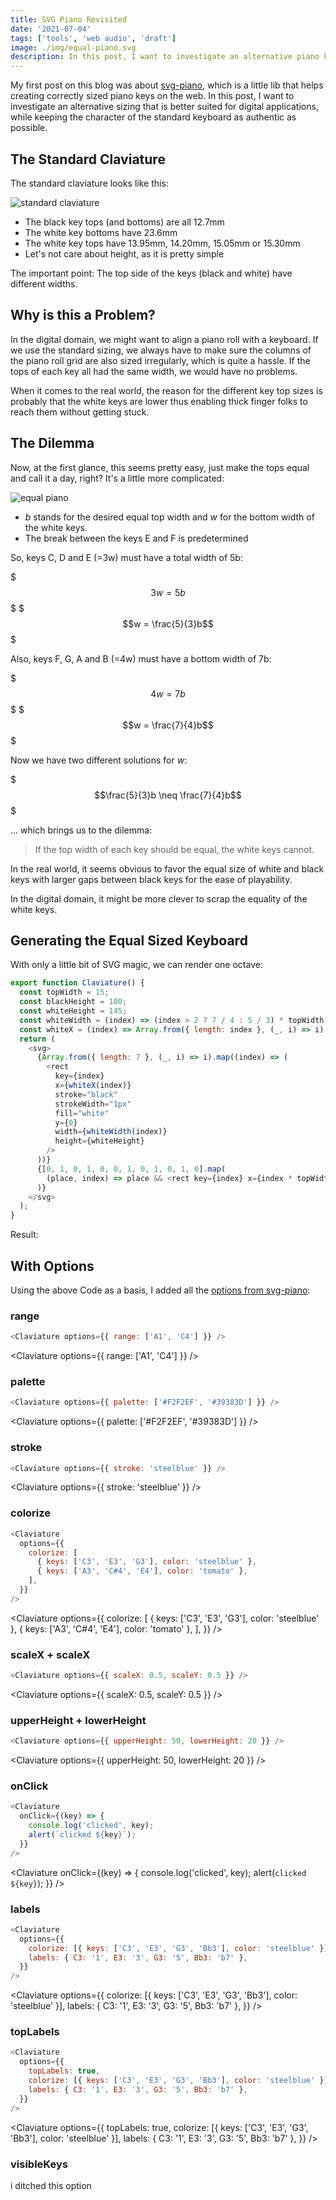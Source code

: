 ```yaml
---
title: SVG Piano Revisited
date: '2021-07-04'
tags: ['tools', 'web audio', 'draft']
image: ./img/equal-piano.svg
description: In this post, I want to investigate an alternative piano keyboard sizing that is better suited for digital applications.
---
```



My first post on this blog was about [svg-piano](https://felixroos.github.io/blog/svg-piano/),
which is a little lib that helps creating correctly sized piano keys on the web.
In this post, I want to investigate an alternative sizing that is better suited for digital applications,
while keeping the character of the standard keyboard as authentic as possible.

## The Standard Claviature

The standard claviature looks like this:

![standard claviature](https://upload.wikimedia.org/wikipedia/commons/4/48/Pianoteilung.svg)

- The black key tops (and bottoms) are all 12.7mm
- The white key bottoms have 23.6mm
- The white key tops have 13.95mm, 14.20mm, 15.05mm or 15.30mm
- Let's not care about height, as it is pretty simple

The important point: The top side of the keys (black and white) have different widths.

## Why is this a Problem?

In the digital domain, we might want to align a piano roll with a keyboard.
If we use the standard sizing, we always have to make sure the columns of the piano roll grid are also sized irregularly,
which is quite a hassle. If the tops of each key all had the same width, we would have no problems.

When it comes to the real world, the reason for the different key top sizes is probably that the white keys are lower
thus enabling thick finger folks to reach them without getting stuck.

## The Dilemma

Now, at the first glance, this seems pretty easy, just make the tops equal and call it a day, right?
It's a little more complicated:

![equal piano](./img/equal-piano.svg)

- _b_ stands for the desired equal top width and _w_ for the bottom width of the white keys.
- The break between the keys E and F is predetermined

So, keys C, D and E (=3w) must have a total width of 5b:

$$$3w = 5b$$$
$$$w = \frac{5}{3}b$$$

Also, keys F, G, A and B (=4w) must have a bottom width of 7b:

$$$4w = 7b$$$
$$$w = \frac{7}{4}b$$$

Now we have two different solutions for _w_:

$$$\frac{5}{3}b \neq \frac{7}{4}b$$$

... which brings us to the dilemma:

> If the top width of each key should be equal, the white keys cannot.

In the real world, it seems obvious to favor the equal size of white and black keys with larger gaps between black keys
for the ease of playability.

In the digital domain, it might be more clever to scrap the equality of the white keys.

## Generating the Equal Sized Keyboard

With only a little bit of SVG magic, we can render one octave:

```js
export function Claviature() {
  const topWidth = 15;
  const blackHeight = 100;
  const whiteHeight = 145;
  const whiteWidth = (index) => (index > 2 ? 7 / 4 : 5 / 3) * topWidth;
  const whiteX = (index) => Array.from({ length: index }, (_, i) => i).reduce((sum, w) => sum + whiteWidth(w), 0);
  return (
    <svg>
      {Array.from({ length: 7 }, (_, i) => i).map((index) => (
        <rect
          key={index}
          x={whiteX(index)}
          stroke="black"
          strokeWidth="1px"
          fill="white"
          y={0}
          width={whiteWidth(index)}
          height={whiteHeight}
        />
      ))}
      {[0, 1, 0, 1, 0, 0, 1, 0, 1, 0, 1, 0].map(
        (place, index) => place && <rect key={index} x={index * topWidth} y={0} width={topWidth} height={blackHeight} />
      )}
    </svg>
  );
}
```

Result:

<ClaviatureOctave />

## With Options

Using the above Code as a basis, I added all the [options from svg-piano](https://www.npmjs.com/package/svg-piano#options):

### range

```js
<Claviature options={{ range: ['A1', 'C4'] }} />
```

<Claviature options={{ range: ['A1', 'C4'] }} />

### palette

```js
<Claviature options={{ palette: ['#F2F2EF', '#39383D'] }} />
```

<Claviature options={{ palette: ['#F2F2EF', '#39383D'] }} />

### stroke

```js
<Claviature options={{ stroke: 'steelblue' }} />
```

<Claviature options={{ stroke: 'steelblue' }} />

### colorize

```js
<Claviature
  options={{
    colorize: [
      { keys: ['C3', 'E3', 'G3'], color: 'steelblue' },
      { keys: ['A3', 'C#4', 'E4'], color: 'tomato' },
    ],
  }}
/>
```

<Claviature
  options={{
    colorize: [
      { keys: ['C3', 'E3', 'G3'], color: 'steelblue' },
      { keys: ['A3', 'C#4', 'E4'], color: 'tomato' },
    ],
  }}
/>

### scaleX + scaleX

```js
<Claviature options={{ scaleX: 0.5, scaleY: 0.5 }} />
```

<Claviature options={{ scaleX: 0.5, scaleY: 0.5 }} />

### upperHeight + lowerHeight

```js
<Claviature options={{ upperHeight: 50, lowerHeight: 20 }} />
```

<Claviature options={{ upperHeight: 50, lowerHeight: 20 }} />

### onClick

```js
<Claviature
  onClick={(key) => {
    console.log('clicked', key);
    alert(`clicked ${key}`);
  }}
/>
```

<Claviature
  onClick={(key) => {
    console.log('clicked', key);
    alert(`clicked ${key}`);
  }}
/>

### labels

```js
<Claviature
  options={{
    colorize: [{ keys: ['C3', 'E3', 'G3', 'Bb3'], color: 'steelblue' }],
    labels: { C3: '1', E3: '3', G3: '5', Bb3: 'b7' },
  }}
/>
```

<Claviature
  options={{
    colorize: [{ keys: ['C3', 'E3', 'G3', 'Bb3'], color: 'steelblue' }],
    labels: { C3: '1', E3: '3', G3: '5', Bb3: 'b7' },
  }}
/>

### topLabels

```js
<Claviature
  options={{
    topLabels: true,
    colorize: [{ keys: ['C3', 'E3', 'G3', 'Bb3'], color: 'steelblue' }],
    labels: { C3: '1', E3: '3', G3: '5', Bb3: 'b7' },
  }}
/>
```

<Claviature
  options={{
    topLabels: true,
    colorize: [{ keys: ['C3', 'E3', 'G3', 'Bb3'], color: 'steelblue' }],
    labels: { C3: '1', E3: '3', G3: '5', Bb3: 'b7' },
  }}
/>

### visibleKeys

i ditched this option
